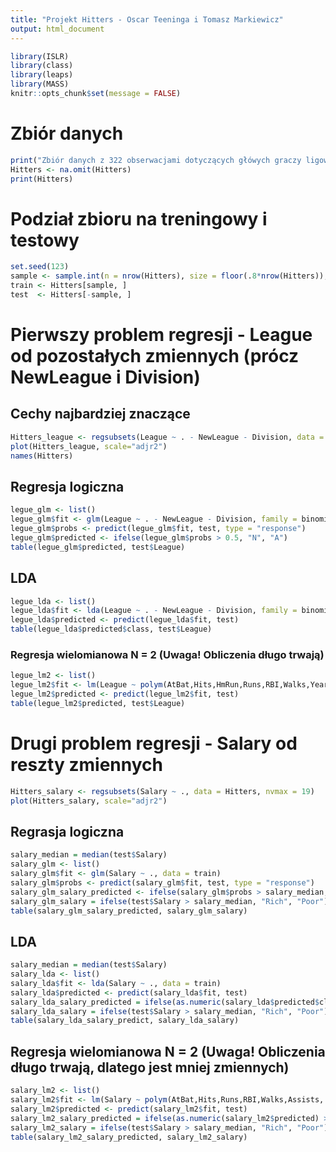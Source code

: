 ```yaml
---
title: "Projekt Hitters - Oscar Teeninga i Tomasz Markiewicz"
output: html_document
---
```


```r
library(ISLR)
library(class)
library(leaps)
library(MASS)
knitr::opts_chunk$set(message = FALSE)
```

# Zbiór danych
```r
print("Zbiór danych z 322 obserwacjami dotyczących główych graczy ligowych baseballu z roku 1986 i 1987. Liczba zmiennych: 20")
Hitters <- na.omit(Hitters)
print(Hitters)
```

# Podział zbioru na treningowy i testowy
```r
set.seed(123)
sample <- sample.int(n = nrow(Hitters), size = floor(.8*nrow(Hitters)), replace = F)
train <- Hitters[sample, ]
test  <- Hitters[-sample, ]
```

# Pierwszy problem regresji - League od pozostałych zmiennych (prócz NewLeague i Division)

## Cechy najbardziej znaczące
```r
Hitters_league <- regsubsets(League ~ . - NewLeague - Division, data = Hitters, nvmax = 19)
plot(Hitters_league, scale="adjr2")
names(Hitters)
```
## Regresja logiczna
```r
legue_glm <- list()
legue_glm$fit <- glm(League ~ . - NewLeague - Division, family = binomial, data = train)
legue_glm$probs <- predict(legue_glm$fit, test, type = "response")
legue_glm$predicted <- ifelse(legue_glm$probs > 0.5, "N", "A")
table(legue_glm$predicted, test$League)
```

## LDA
```r
legue_lda <- list()
legue_lda$fit <- lda(League ~ . - NewLeague - Division, family = binomial, data = train)
legue_lda$predicted <- predict(legue_lda$fit, test)
table(legue_lda$predicted$class, test$League)
```

### Regresja wielomianowa N = 2 (Uwaga! Obliczenia długo trwają)
```r
legue_lm2 <- list()
legue_lm2$fit <- lm(League ~ polym(AtBat,Hits,HmRun,Runs,RBI,Walks,Years,CAtBat,CHits,CHmRun,CRuns,CRBI,CWalks,PutOuts,Assists,Salary, degree = 2), data = train)
legue_lm2$predicted <- predict(legue_lm2$fit, test)
table(legue_lm2$predicted, test$League)
```

# Drugi problem regresji - Salary od reszty zmiennych
```r
Hitters_salary <- regsubsets(Salary ~ ., data = Hitters, nvmax = 19)
plot(Hitters_salary, scale="adjr2")
```
## Regrasja logiczna
```r
salary_median = median(test$Salary)
salary_glm <- list()
salary_glm$fit <- glm(Salary ~ ., data = train)
salary_glm$probs <- predict(salary_glm$fit, test, type = "response")
salary_glm_salary_predicted <- ifelse(salary_glm$probs > salary_median, "Rich", "Poor")
salary_glm_salary = ifelse(test$Salary > salary_median, "Rich", "Poor")
table(salary_glm_salary_predicted, salary_glm_salary)
```

## LDA
```r
salary_median = median(test$Salary)
salary_lda <- list()
salary_lda$fit <- lda(Salary ~ ., data = train)
salary_lda$predicted <- predict(salary_lda$fit, test)
salary_lda_salary_predicted = ifelse(as.numeric(salary_lda$predicted$class) > salary_median, "Rich", "Poor")
salary_lda_salary = ifelse(test$Salary > salary_median, "Rich", "Poor")
table(salary_lda_salary_predict, salary_lda_salary)
```

## Regresja wielomianowa N = 2 (Uwaga! Obliczenia długo trwają, dlatego jest mniej zmiennych)
```r
salary_lm2 <- list()
salary_lm2$fit <- lm(Salary ~ polym(AtBat,Hits,Runs,RBI,Walks,Assists, degree = 2), data = train)
salary_lm2$predicted <- predict(salary_lm2$fit, test)
salary_lm2_salary_predicted = ifelse(as.numeric(salary_lm2$predicted) > salary_median, "Rich", "Poor")
salary_lm2_salary = ifelse(test$Salary > salary_median, "Rich", "Poor")
table(salary_lm2_salary_predicted, salary_lm2_salary)
```